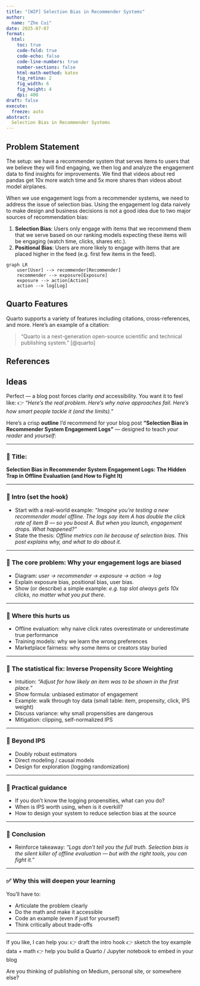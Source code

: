 ```yaml
---
title: "[WIP] Selection Bias in Recommender Systems"
author:
  name: "Zhe Cui"
date: 2025-07-07
format:
  html:
    toc: true
    code-fold: true
    code-echo: false
    code-line-numbers: true
    number-sections: false
    html-math-method: katex
    fig_retina: 2
    fig_width: 6
    fig_height: 4
    dpi: 400
draft: false
execute:
  freeze: auto
abstract:
  Selection Bias in Recommender Systems
---
```


## Problem Statement

The setup: we have a recommender system that serves items to users that we believe they will find engaging, we then log and analyze the engagement data to find insights for improvements. We find that videos about red pandas get 10x more watch time and 5x more shares than videos about model airplanes.

When we use engagement logs from a recommender systems, we need to address the issue of selection bias. Using the engagement log data naively to make design and business decisions is not a good idea due to two major sources of recommendation bias:

  1. **Selection Bias**: Users only engage with items that we recommend them that we serve based on our ranking models expecting these items will be engaging (watch time, clicks, shares etc.).
  2. **Positional Bias**: Users are more likely to engage with items that are placed higher in the feed (e.g. first few items in the feed).

```mermaid
graph LR
    user[User] --> recommender[Recommender]
    recommender --> exposure[Exposure]
    exposure --> action[Action]
    action --> log[Log]
```






## Quarto Features

Quarto supports a variety of features including citations, cross-references, and more. Here's an example of a citation:

> "Quarto is a next-generation open-source scientific and technical publishing system." [@quarto]

## References

[^quarto]: Quarto is a next-generation open-source scientific and technical publishing system.  

## Ideas

Perfect — a blog post forces clarity *and* accessibility. You want it to feel like:
👉 *“Here’s the real problem. Here’s why naive approaches fail. Here’s how smart people tackle it (and the limits).”*

Here’s a crisp **outline** I’d recommend for your blog post **“Selection Bias in Recommender System Engagement Logs”** — designed to teach *your reader* and *yourself*:

---

### 📌 **Title:**

**Selection Bias in Recommender System Engagement Logs: The Hidden Trap in Offline Evaluation (and How to Fight It)**

---

### 🔹 **Intro (set the hook)**

* Start with a real-world example: *“Imagine you’re testing a new recommender model offline. The logs say item A has double the click rate of item B — so you boost A. But when you launch, engagement drops. What happened?”*
* State the thesis: *Offline metrics can lie because of selection bias. This post explains why, and what to do about it.*

---

### 🔹 **The core problem: Why your engagement logs are biased**

* Diagram: *user → recommender → exposure → action → log*
* Explain exposure bias, positional bias, user bias.
* Show (or describe) a simple example: *e.g. top slot always gets 10x clicks, no matter what you put there.*

---

### 🔹 **Where this hurts us**

* Offline evaluation: why naive click rates overestimate or underestimate true performance
* Training models: why we learn the wrong preferences
* Marketplace fairness: why some items or creators stay buried

---

### 🔹 **The statistical fix: Inverse Propensity Score Weighting**

* Intuition: *“Adjust for how likely an item was to be shown in the first place.”*
* Show formula: unbiased estimator of engagement
* Example: walk through toy data (small table: item, propensity, click, IPS weight)
* Discuss variance: why small propensities are dangerous
* Mitigation: clipping, self-normalized IPS

---

### 🔹 **Beyond IPS**

* Doubly robust estimators
* Direct modeling / causal models
* Design for exploration (logging randomization)

---

### 🔹 **Practical guidance**

* If you don’t know the logging propensities, what can you do?
* When is IPS worth using, when is it overkill?
* How to design your system to reduce selection bias at the source

---

### 🔹 **Conclusion**

* Reinforce takeaway: *“Logs don’t tell you the full truth. Selection bias is the silent killer of offline evaluation — but with the right tools, you can fight it.”*

---

### ✅ **Why this will deepen your learning**

You’ll have to:

* Articulate the problem clearly
* Do the math and make it accessible
* Code an example (even if just for yourself)
* Think critically about trade-offs

---

If you like, I can help you:
👉 draft the intro hook
👉 sketch the toy example data + math
👉 help you build a Quarto / Jupyter notebook to embed in your blog

Are you thinking of publishing on Medium, personal site, or somewhere else?
